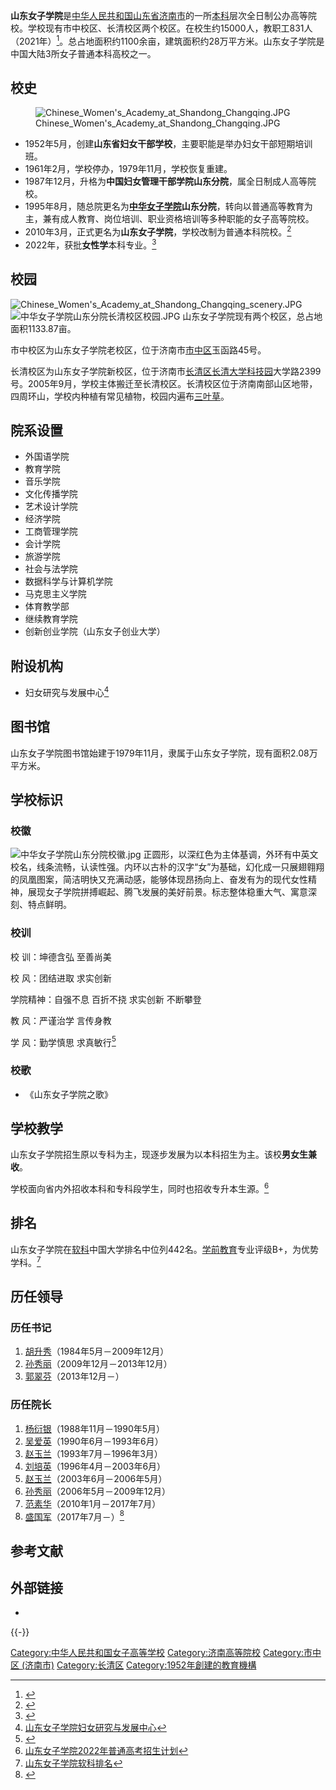 {{primarysources|time=2015-09-18T05:54:47+00:00}}
{{refimprove|time=2015-09-18T05:54:47+00:00}}
{{NoteTA
|G1=Unit
}}
{{Infobox university
|name = 山东女子学院
|english_name = {{lang|en|Shandong Women's University}}
|image = [[File:Shandong_Women's_University_logo.svg|200px]]
|motto = 坤德含弘 至善尚美
|established = 1952年5月
|type = [[公立大学|公立大学]]
|secretary = [[郭翠芬|郭翠芬]]
|dean = [[盛国军|盛国军]]
|vice-president =[[贺兴利|贺兴利]]<br/>[[侯素美|侯素美]]<br/>[[刘恩允|刘恩允]]
|staff = 831人
|address = {{PRC}}[[山东省|山东省]][[济南市|济南市]]<br/>[[市中区_(济南市)|市中区]]玉函路45号（市中校区）<br />[[长清区|长清区]][[长清大学科技园|长清大学科技园]]大学路2399号（长清校区）
|area = 71.60万平方米
|covered_area = 25.35万平方米
|former_names = 山东妇女干部学校<br />中国妇女管理干部学院山东分院<br />中华女子学院山东分院
|affiliations =[[山东省教育厅|山东省教育厅]]
|magazine =山东女子学院学报
|zip = 250002（市中校区）<br />250300（长清校区）
|website = {{url|http://www.sdwu.edu.cn}}
}}
'''山东女子学院'''是[[中华人民共和国|中华人民共和国]][[山东省|山东省]][[济南市|济南市]]的一所[[本科|本科]]层次全日制公办高等院校。学校现有市中校区、长清校区两个校区。在校生约15000人，教职工831人（2021年）<ref>{{Cite web |url=http://www.sdwu.edu.cn/xxgk/xxjj.htm |title=学校简介 |access-date=2022-02-24 |archive-date=2022-03-01 |archive-url=https://web.archive.org/web/20220301191339/https://www.sdwu.edu.cn/xxgk/xxjj.htm }}</ref>。总占地面积约1100余亩，建筑面积约28万平方米。山东女子学院是中国大陆3所女子普通本科高校之一。

==校史==
[[File:Chinese_Women's_Academy_at_Shandong_Changqing.JPG|thumb]]

* 1952年5月，创建'''山东省妇女干部学校'''，主要职能是举办妇女干部短期培训班。
* 1961年2月，学校停办，1979年11月，学校恢复重建。
* 1987年12月，升格为'''中国妇女管理干部学院山东分院'''，属全日制成人高等院校。
* 1995年8月，随总院更名为'''[[中华女子学院|中华女子学院]]山东分院'''，转向以普通高等教育为主，兼有成人教育、岗位培训、职业资格培训等多种职能的女子高等院校。
* 2010年3月，正式更名为'''山东女子学院'''，学校改制为普通本科院校。<ref>{{Cite web |url=http://www.cwcsb.com/xygl/0-xygk.htm |title=中华女子学院山东分院简介 |work=中华女子学院山东分院 |accessdate=2009-04-12 |archive-date=2009-03-02 |archive-url=https://web.archive.org/web/20090302093612/http://www.cwcsb.com/xygl/0-xygk.htm |dead-url=yes }}</ref>
* 2022年，获批'''女性学'''本科专业。<ref>{{Cite web |url=http://www.moe.gov.cn/srcsite/A08/moe_1034/s4930/202202/t20220224_602135.html |title=教育部关于公布2021年度普通高等学校本科专业备案和审批结果的通知 |access-date=2022-02-24 |archive-date=2022-03-19 |archive-url=https://web.archive.org/web/20220319133644/http://www.moe.gov.cn/srcsite/A08/moe_1034/s4930/202202/t20220224_602135.html }}</ref>

== 校园 ==
[[File:Chinese_Women's_Academy_at_Shandong_Changqing_scenery.JPG|thumb]]
[[File:中华女子学院山东分院长清校区校园.JPG|thumb]]
山东女子学院现有两个校区，总占地面积1133.87亩。

市中校区为山东女子学院老校区，位于济南市[[市中区|市中区]]玉函路45号。

长清校区为山东女子学院新校区，位于济南市[[长清区|长清区]][[长清大学科技园|长清大学科技园]]大学路2399号。2005年9月，学校主体搬迁至长清校区。长清校区位于济南南部山区地带，四周环山，学校内种植有常见植物，校园内遍布[[三叶草|三叶草]]。

== 院系设置 ==
*外国语学院
*教育学院
*音乐学院
*文化传播学院
*艺术设计学院
*经济学院
*工商管理学院
*会计学院
*旅游学院
*社会与法学院
*数据科学与计算机学院
*马克思主义学院
*体育教学部
*继续教育学院
*创新创业学院（山东女子创业大学）
==附设机构==
*妇女研究与发展中心<ref>[https://fyzx.sdwu.edu.cn/ 山东女子学院妇女研究与发展中心]</ref>

== 图书馆 ==
{{main|山东女子学院图书馆}}
山东女子学院图书馆始建于1979年11月，隶属于山东女子学院，现有面积2.08万平方米。

==学校标识==
===校徽===
[[File:中华女子学院山东分院校徽.jpg|thumb]]
正圆形，以深红色为主体基调，外环有中英文校名，线条流畅，认读性强。内环以古朴的汉字“女”为基础，幻化成一只展翅翱翔的凤凰图案，简洁明快又充满动感，能够体现昂扬向上、奋发有为的现代女性精神，展现女子学院拼搏崛起、腾飞发展的美好前景。标志整体稳重大气、寓意深刻、特点鲜明。

===校训===
校 训：坤德含弘 至善尚美

校 风：团结进取 求实创新

学院精神：自强不息 百折不挠 求实创新 不断攀登

教 风：严谨治学 言传身教

学 风：勤学慎思 求真敏行<ref>{{Cite web |url=http://www.sdwu.edu.cn/xxgk/xxbs.htm |title=山东女子学院校园文化及标识 |accessdate=2018-07-19 |archive-date=2018-11-20 |archive-url=https://web.archive.org/web/20181120232027/http://www.sdwu.edu.cn/xxgk/xxbs.htm |dead-url=yes }}</ref>

===校歌===
*《山东女子学院之歌》

==学校教学==
山东女子学院招生原以专科为主，现逐步发展为以本科招生为主。该校'''男女生兼收'''。

学校面向省内外招收本科和专科段学生，同时也招收专升本生源。<ref>[https://zsxx.sdwu.edu.cn/info/1275/4668.htm 山东女子学院2022年普通高考招生计划]</ref>

==排名==
山东女子学院在[[软科世界大学学术排名|软科]]中国大学排名中位列442名。[[學前教育|学前教育]]专业评级B+，为优势学科。<ref>[http://www.shanghairanking.cn/institution/shandong-womens-university 山东女子学院软科排名]</ref>

== 历任领导 ==
=== 历任书记 ===
# [[胡升秀|胡升秀]]（1984年5月－2009年12月）
# [[孙秀丽|孙秀丽]]（2009年12月－2013年12月）
# [[郭翠芬|郭翠芬]]（2013年12月－）

=== 历任院长 ===
# [[杨衍银|杨衍银]]（1988年11月－1990年5月）
# [[吴爱英|吴爱英]]（1990年6月－1993年6月）
# [[赵玉兰|赵玉兰]]（1993年7月－1996年3月）
# [[刘培英|刘培英]]（1996年4月－2003年6月）
# [[赵玉兰|赵玉兰]]（2003年6月－2006年5月）
# [[孙秀丽|孙秀丽]]（2006年5月－2009年12月）
# [[范素华|范素华]]（2010年1月－2017年7月）
# [[盛国军|盛国军]]（2017年7月－）<ref>{{Cite web |url=http://www.sdwu.edu.cn/xxgk/lrld.htm |title=山东女子学院历任领导 |accessdate=2018-07-19 |archive-date=2018-04-14 |archive-url=https://web.archive.org/web/20180414023550/http://www.sdwu.edu.cn/xxgk/lrld.htm |dead-url=yes }}</ref>

==参考文献==
{{reflist|30em}}

== 外部链接 ==
* {{官方网站|http://www.sdwu.edu.cn/|山东女子学院}}
{{-}}
{{山东高等院校|nocat}}
{{济南高等院校|nocat}}
{{长清大学城|nocat}}
{{Authority control}}

[[Category:中华人民共和国女子高等学校|Category:中华人民共和国女子高等学校]]
[[Category:济南高等院校|Category:济南高等院校]]
[[Category:市中区_(济南市)|Category:市中区 (济南市)]]
[[Category:长清区|Category:长清区]]
[[Category:1952年創建的教育機構|Category:1952年創建的教育機構]]